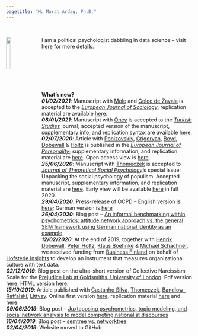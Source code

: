 ```yaml
---
pagetitle: "M. Murat Ardag, Ph.D."
---
```

<br />

<img src="ws_img/mma_c_gp.jpg" style="width:15%; margin-right: 20px" align="left">

I am a political psychologist dabbling in data science -- visit [here](about.html) for more details.

<br />
<br />
<br />
<br />
<br />

__What's new?__
<br/> ***01/02/2021***: Manuscript with [Mole](https://www.ucl.ac.uk/ssees/people/richard-mole){target="_blank"} and [Golec de Zavala](https://www.gold.ac.uk/psychology/staff/golec-de-zavala-agnieszka/){target="_blank"} is accepted to the [*European Journal of Sociology*](https://www.cambridge.org/core/journals/european-journal-of-sociology-archives-europeennes-de-sociologie){target="_blank"}; replication material are available [here](https://osf.io/p5xjy/){target="_blank"}.
<br/> ***08/01/2021***: Manuscript with [Öney](https://uol.de/en/socialsciences/ccp/dr-berna-oeney){target="_blank"} is accepted to the [*Turkish Studies*](https://www.tandfonline.com/toc/ftur20/current){target="_blank"} journal; accepted version of the manuscript, supplementary info, and replication syntax are available [here](https://osf.io/fg35n/){target="_blank"}.
<br/> ***02/07/2020***: Article with [Ponizovskiy](https://www.bigsss-bremen.de/people/phd-fellows/vladimir-ponizovskiy){target="_blank"}, [Grigoryan](http://www.soc.psy.rub.de/team/grigoryan.html.en){target="_blank"}, [Boyd](https://www.ryanboyd.io/){target="_blank"}, [Dobewall](https://www.oulu.fi/university/researcher/henrik-dobewall){target="_blank"} & [Holtz](https://www.iwm-tuebingen.de/www/en/personen/ma.html?uid=pholtz){target="_blank"} is published in the [*European Journal of Personality*](https://onlinelibrary.wiley.com/journal/10990984){target="_blank"}; supplementary information, and replication material are [here](https://osf.io/vt8nf/){target="_blank"}. Open access view is [here](https://doi.org/10.1002/per.2294){target="_blank"}.
<br/> ***25/06/2020***: Manuscript with [Thomeczek](https://jpthomeczek.de){target="_blank"} is accepted to [*Journal of Theoretical Social Psychology*](https://onlinelibrary.wiley.com/journal/24750387){target="_blank"}'s special issue: Unpacking the social psychology of populism. Accepted manuscript, supplementary information, and replication material are [here](https://osf.io/v95ut/){target="_blank"}. Early view will be available [here](https://doi.org/10.1002/jts5.70){target="_blank"} in fall 2020.
<br/> ***29/04/2020***: Press-release of OCPD -- English version is [here](https://www.jacobs-university.de/news/measuring-organizational-culture-through-text-analysis-step-towards-future){target="_blank"}; German version is [here](https://www.jacobs-university.de/news/neue-methode-zur-erfassung-der-unternehmenskultur-ein-schritt-die-zukunft){target="_blank"}
<br/> ***26/04/2020***: Blog post -- [An informal benchmarking within psychometrics: attitude network approach vs. the general SEM framework using German national identity as an example](blog_2020_04_26.html)
<br/> ***12/02/2020***: At the end of 2019, together with [Henrik Dobewall](https://www.oulu.fi/university/researcher/henrik-dobewall){target="_blank"}, [Peter Holtz](https://www.iwm-tuebingen.de/www/en/personen/ma.html?uid=pholtz){target="_blank"}, [Klaus Boehnke](https://www.jacobs-university.de/directory/kboehnke){target="_blank"} & [Michael Schachner](https://fi.linkedin.com/in/michaelschachner){target="_blank"}, we received funding from [Business Finland](https://www.businessfinland.fi/en/){target="_blank"} on behalf of [Hofstede Insights](https://www.hofstede-insights.com/){target="_blank"} to develop an instrument that measures organizational culture with text data.
<br/> ***02/12/2019***: Blog post on the ultra-short version of Collective Narcissism Scale for the [Prejudice Lab at Goldsmiths, University of London](https://collectivenarcissism.com/){target="_blank"}. Pdf version [here](https://collectivenarcissism.com/blog/3item_cns){target="_blank"}; HTML version [here](PODETR_IRT_data.RData.html).
<br/> ***15/10/2019***: Article published with [Castanho Silva](https://bcastanho.github.io/){target="_blank"}, [Thomeczek](https://jpthomeczek.de){target="_blank"}, [Bandlow-Raffalski](https://www.bigsss-bremen.de/people/inhouse-faculty/dr-steffen-bandlow-raffalski){target="_blank"}, [Littvay](http://levente.littvay.hu/){target="_blank"}. Online first version [here](https://www.tandfonline.com/doi/full/10.1080/00344893.2019.1661870){target="_blank"}, replication material [here](https://osf.io/g8d53/){target="_blank"} and [here](Ardagetal2019RepresentationRepMat.html).
<br/> ***09/06/2019***: Blog post -- [Juxtaposing psychometrics, topic modeling, and social network analysis to model competing nationalist discourses](blog_2019_06_09.html)
<br/> ***16/04/2019***: Blog post -- [semtree vs. networktree](blog_2019_04_16.html)
<br/> ***02/04/2019***: Website moved to GitHub